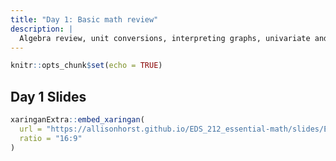 ```yaml
---
title: "Day 1: Basic math review"
description: |
  Algebra review, unit conversions, interpreting graphs, univariate and multivariate functions, exponentials and logarithms
---
```


```r
knitr::opts_chunk$set(echo = TRUE)
```

## Day 1 Slides


```r
xaringanExtra::embed_xaringan(
  url = "https://allisonhorst.github.io/EDS_212_essential-math/slides/EDS_212_day-1-slides.html",
  ratio = "16:9"
)
```


